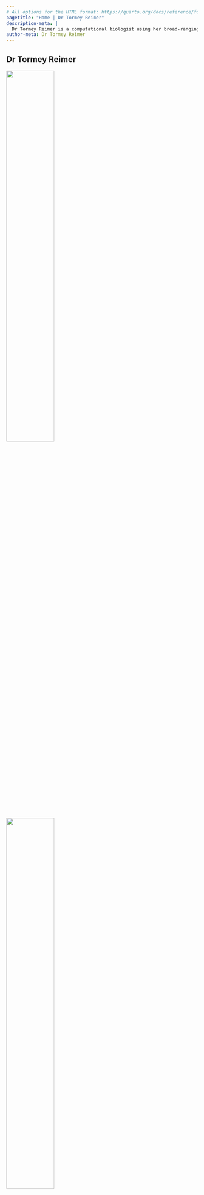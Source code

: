 ```yaml
---
# All options for the HTML format: https://quarto.org/docs/reference/formats/html.html
pagetitle: "Home | Dr Tormey Reimer"
description-meta: |
  Dr Tormey Reimer is a computational biologist using her broad-ranging skills in simulations and statistics to help assess and manage marine resource sustainability.
author-meta: Dr Tormey Reimer
---
```


::: {.column-screen .hero-img .hero-strip-homepage .align-items-end}
# Dr Tormey Reimer {.maintitle .hero-text-homepage}
:::

::: {.grid .justify-content-space-evenly .align-items-center .text-center .m-4 .py-1}
:::: {.g-col-4 .g-col-xl-2 .m-2 .p-0}
[![](resources/icons/google-scholar-dark.svg){fig-alt="Link to my Google Scholar" width="50%"}](https://scholar.google.com/citations?hl=en&user=H45vLccAAAAJ&view_op=list_works&gmla=AKKJWFctSeG1-RPdHM1Sm6zw_pddPbBW_Q-LL5Oj-bJgbK4mEgjr4lTM7hprsdR1hMk-s2grckZTOogim9ha4lHJ)
::::

:::: {.g-col-4 .g-col-xl-2 .m-2 .p-0}
[![](resources/icons/linkedin-dark.svg){fig-alt="Link to my LinkedIn" width="50%"}](https://au.linkedin.com/in/tormey-reimer)
::::

:::: {.g-col-4 .g-col-xl-2 .m-2 .p-0}
[![](resources/icons/orcid-dark.svg){fig-alt="Link to my OrCID" width="50%"}](https://orcid.org/0000-0002-5983-2798)
::::

:::: {.g-col-4 .g-col-xl-2 .m-2 .p-0}
[![](resources/icons/researchgate-dark.svg){fig-alt="Link to my ResearchGate" width="50%"}](https://www.researchgate.net/profile/Tormey-Reimer)
::::

:::: {.g-col-4 .g-col-xl-2 .m-2 .p-0}
[![](resources/icons/landmark-solid-dark.svg){fig-alt="Link to my institution" width="50%"}](https://marinesocioecology.org/team/tormey-reimer/)
::::

:::: {.g-col-4 .g-col-xl-2 .m-2 .p-0}
[![](resources/icons/github-dark.svg){fig-alt="Link to my Github" width="50%"}](https://github.com/stormeyseas)
::::
:::

## My Current project

:::::: {.grid .justify-content-space-evenly}
::::: {.g-col-4 .align-self-center}
![](resources/images/aquafeed.jpg){fig-alt="Aquafeed pellets being fed to a pen of fish"}
:::::

::::: {.g-col-8 .align-self-center}
### Optimising feeds to support ecosystem-based aquaculture

I am current working with [Professor Julia Blanchard](https://discover.utas.edu.au/Julia.Blanchard) on an ARC Linkage Grant developing new ways of assessing the environmental impacts of alternate sources of protein in fish food. See the full project and the latest research outputs [here](https://sustainableaquafeedsproject.org/).

:::: text-center
[More projects](pages/projects.qmd){.btn .btn-primary}
::::
:::::
::::::

## Recent publications

:::::: {.grid .justify-content-space-evenly .align-items-center}
::::: {.g-col-12 .g-col-md-6}
:::: {.grid .justify-content-space-evenly .align-items-center}
::: {.g-col-12}
#### [High prevalence of vaterite in sagittal otoliths causes hearing impairment in farmed fish](https://doi.org/10.1038/srep25249)
:::

::: {.g-col-6}
![](resources/pdf-images/High prevalence of vaterite.jpg){fig-alt="Scientific Reports snapshot"}
:::

::: {.g-col-6}
Tormey Reimer, Tim Dempster, Fletcher Warren-Myers, Arne J. Jensen, Stephen E. Swearer

*Scientific Reports*, 2016
:::
::::
```r
abstract <- "The rapid growth of aquaculture raises questions about the welfare status of mass-produced species. Sagittal otoliths are primary hearing structures in the inner ear of all teleost (bony) fishes and are normally composed of aragonite, though abnormal vaterite replacement is sometimes seen in the wild. We provide the first widespread evaluation of the prevalence of vaterite in otoliths, showing that farmed fish have levels of vaterite replacement over 10 times higher than wild fish, regardless of species. We confirm this observation with extensive sampling of wild and farmed Atlantic salmon in Norway, the world’s largest producer and verify that vateritic otoliths are common in farmed salmon worldwide..."

abs.1 = paste(ifelse(is.na(stringr::word(abstract, 1:60)), abstract, stringr::word(abstract, 1:60)), collapse = " ")
```
`r abs.1`... [Read more](https://doi.org/10.1038/srep25249)
:::::

::::: {.g-col-12 .g-col-md-6}
:::: {.grid .justify-content-space-evenly .align-items-center}
::: {.g-col-12}
#### [Rapid growth causes abnormal vaterite formation in farmed fish otoliths](https://doi.org/10.1242/jeb.148056)
:::

::: {.g-col-6}
![](resources/pdf-images/Rapid growth causes.jpg){fig-alt="Journal of Evolutionary Biology snapshot"}
:::

::: {.g-col-6}
Tormey Reimer, Tim Dempster, Anna Wargelius, Per Gunnar Fjelldal, Tom Hansen, Kevin A. Glover, Monica F. Solberg, Stephen E. Swearer

*Journal of Evolutionary Biology*, 2017
:::
::::
```r
abstract <- "Sagittal otoliths are essential components of the sensory organs that enable all teleost fish to hear and maintain balance, and are primarily composed of calcium carbonate. A deformity, where aragonite (the normal crystal form) is replaced with vaterite, was first noted over 50 years ago but its underlying cause is unresolved. We evaluated the prevalence of vateritic otoliths from two captive rearing studies which suggested that fast growth, due to environmental rather than genetic control, led to vaterite development..."

abs.2 = paste(ifelse(is.na(stringr::word(abstract, 1:60)), abstract, stringr::word(abstract, 1:60)), collapse = " ")
```
`r abs.2`... [Read more](https://doi.org/10.1242/jeb.148056)
:::::
::::::

::: text-center
[See all publications](pages/publications.qmd){.btn .btn-primary}
:::

## Check out my blog!

::::::::::: {.grid .justify-content-space-evenly .px-2}
::::::::: {.g-col-4 .align-self-center}
::::::: card
![](resources/images/Bruny5x4.jpg){.card-img-top fig-alt="Profile photo of Dr Tormey Reimer at Bruny Island"}

::::: card-title
#### Welcome to my blog!
:::::

::::: card-text
Why did I do it? Will I stick to it with any kind of regularity? Let's find out!

::: text-center
[Read more](pages/blog.qmd){.btn .btn-primary}
:::
:::::
<!-- card end -->
:::::::
<!-- column end -->
:::::::::

::::::::: {.g-col-4 .align-self-center}
::::::: card
![](blog-posts/pics/kioloa_1_5x4.jpg){.card-img-top fig-alt="Scenic view of the NSW Kioloa coastal campus"}

::: card-title
#### Ocean Hack Week 2024
:::

::::: card-text
I attended Ocean Hack Week (24-30 August 2024) and had a great time!

::: text-center
[Read more](pages/blog.qmd){.btn .btn-primary}
:::
:::::
<!-- card end -->
:::::::
<!-- column end -->
:::::::::
<!-- grid end -->
:::::::::::

## Get in touch

:::::: {.grid .justify-content-space-evenly}
::::: {.g-col-4 .align-self-center}
::: {.content-visible when-profile="active"}
![](./resources/icons/status-active.png){width="40%" fig-align="center" fig-alt="Active!"}
:::

::: {.content-hidden unless-meta="status.inactive"}
![](./resources/icons/status-inactive.png){width="40%" fig-align="center" fig-alt="Active!"}
:::

::: {.content-hidden unless-meta="status.semiactive"}
![](./resources/icons/status-semiactive.png){width="40%" fig-align="center" fig-alt="Active!"}
:::
:::::

::::: {.g-col-8 .align-self-center}
::: {.content-visible when-profile="active"}
I'm currently working at home in Melbourne, Australia. I should be fairly responsive to emails, messages, heartfelt letters, and good vibes. Feel free to reach out!
:::

::: {.content-hidden unless-meta="status.inactive"}
I'm not currently working or responding to emails. Maybe I'm on holiday. You can send me a message but it might be a while before you get a reply.
:::

::: {.content-hidden unless-meta="status.semiactive"}
I'm currently working but I might be slow to respond to emails. Maybe I'm somewhere with limited internet access, or maybe I'm just very busy. You can still send me a message but it might be a while before you get a reply.
:::

:::: text-center
[Contact me](pages/contact.qmd){.btn .btn-primary}
::::

:::::
::::::

